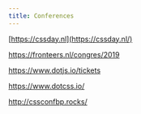 ```yaml
---
title: Conferences
---
```


[https://cssday.nl](https://cssday.nl/)

https://fronteers.nl/congres/2019

https://www.dotjs.io/tickets

https://www.dotcss.io/

http://cssconfbp.rocks/

